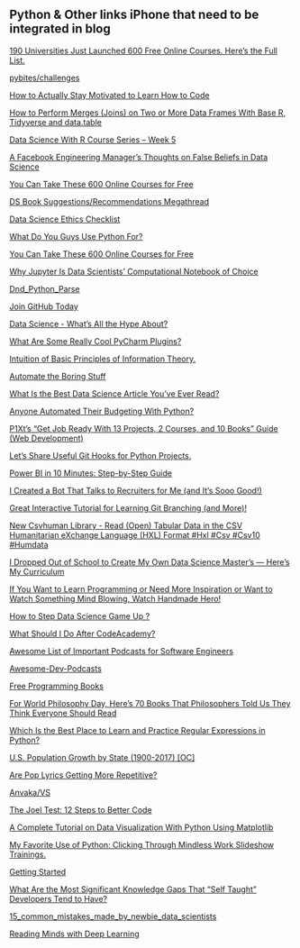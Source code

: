 ## Python & Other links iPhone that need to be integrated in blog


[190 Universities Just Launched 600 Free Online Courses. Here’s the Full List.](https://qz.com/1437623/600-free-online-courses-you-can-take-from-universities-worldwide/)


[pybites/challenges](https://github.com/pybites/challenges)


[How to Actually Stay Motivated to Learn How to Code](https://www.reddit.com/r/learnprogramming/comments/9rjhm0/how_to_actually_stay_motivated_to_learn_how_to/?st=JNQELUVH&sh=e6a59f6c)


[How to Perform Merges (Joins) on Two or More Data Frames With Base R, Tidyverse and data.table](https://www.r-bloggers.com/how-to-perform-merges-joins-on-two-or-more-data-frames-with-base-r-tidyverse-and-data-table/)


[Data Science With R Course Series – Week 5](https://www.r-bloggers.com/data-science-with-r-course-series-week-5/)


[A Facebook Engineering Manager’s Thoughts on False Beliefs in Data Science](https://www.reddit.com/r/datascience/comments/9s3ihw/a_facebook_engineering_managers_thoughts_on_false/?st=JNU9PZB1&sh=89a7edb9)


[You Can Take These 600 Online Courses for Free](https://lifehacker.com/you-can-take-these-600-online-courses-for-free-1830066444)


[DS Book Suggestions/Recommendations Megathread](https://www.reddit.com/r/datascience/comments/8jneyb/ds_book_suggestionsrecommendations_megathread/?st=JNV2LXSS&sh=238c7723)


[Data Science Ethics Checklist](https://www.reddit.com/r/datascience/comments/9shbqt/data_science_ethics_checklist/?st=JNV2O32Y&sh=6a780862)


[What Do You Guys Use Python For?](https://www.reddit.com/r/learnpython/comments/9soa3h/what_do_you_guys_use_python_for/?st=JNW6BCL7&sh=57f9b241)


[You Can Take These 600 Online Courses for Free](https://lifehacker.com/you-can-take-these-600-online-courses-for-free-1830066444)

[Why Jupyter Is Data Scientists’ Computational Notebook of Choice](https://www.reddit.com/r/datascience/comments/9swti0/why_jupyter_is_data_scientists_computational/?st=JNXEKWD9&sh=46677ad8)


[Dnd_Python_Parse](https://github.com/tomfoster70/dnd_python_parse)


[Join GitHub Today](https://github.com/benwebber/srd5)


[Data Science - What's All the Hype About?](https://www.reddit.com/r/datasciencenews/comments/9t1qfv/data_science_whats_all_the_hype_about/?st=JNY3MS5P&sh=026c2caa)


[What Are Some Really Cool PyCharm Plugins?](https://www.reddit.com/r/learnpython/comments/9t517l/what_are_some_really_cool_pycharm_plugins/?st=JNYPOE8I&sh=6b0e5ba8)


[Intuition of Basic Principles of Information Theory.](https://www.reddit.com/r/statistics/comments/9t7mj3/intuition_of_basic_principles_of_information/?st=JNYPQ6DX&sh=1ac0ba6e)


[Automate the Boring Stuff](https://www.reddit.com/r/learnpython/comments/9t9wkw/automate_the_boring_stuff/?st=JNYRG7Z8&sh=fc45f259)


[What Is the Best Data Science Article You've Ever Read?](https://www.reddit.com/r/datascience/comments/9us4hb/what_is_the_best_data_science_article_youve_ever/?st=JO6C4WGY&sh=8b372d5d)


[Anyone Automated Their Budgeting With Python?](https://www.reddit.com/r/learnpython/comments/9uo2go/anyone_automated_their_budgeting_with_python/?st=JO6C6PX3&sh=0623f019)


[P1Xt's "Get Job Ready With 13 Projects, 2 Courses, and 10 Books" Guide (Web Development)](https://www.reddit.com/r/learnprogramming/comments/9vasnq/p1xts_get_job_ready_with_13_projects_2_courses/?st=JO8YXXM3&sh=f6f4a338)


[Let's Share Useful Git Hooks for Python Projects.](https://www.reddit.com/r/Python/comments/9vabpi/lets_share_useful_git_hooks_for_python_projects/?st=JO8ZCQM3&sh=326ad817)


[Power BI in 10 Minutes: Step-by-Step Guide](https://www.reddit.com/r/visualization/comments/9va6kv/power_bi_in_10_minutes_stepbystep_guide/?st=JO8ZUP16&sh=5bf5b2a9)


[I Created a Bot That Talks to Recruiters for Me (and It's Sooo Good!)](https://www.reddit.com/r/programming/comments/9v7ulj/i_created_a_bot_that_talks_to_recruiters_for_me/?st=JO907DWD&sh=edf198fe)


[Great Interactive Tutorial for Learning Git Branching (and More)!](https://www.reddit.com/r/programming/comments/9vjazb/great_interactive_tutorial_for_learning_git/?st=JOAICYJK&sh=0aa7d7c9)


[New Csvhuman Library - Read (Open) Tabular Data in the CSV Humanitarian eXchange Language (HXL) Format #Hxl #Csv #Csv10 #Humdata](https://www.reddit.com/r/opendata/comments/9vsx20/new_csvhuman_library_read_open_tabular_data_in/?st=JOBR6OXQ&sh=6fab2981)


[I Dropped Out of School to Create My Own Data Science Master’s — Here’s My Curriculum](https://medium.com/@davidventuri/i-dropped-out-of-school-to-create-my-own-data-science-master-s-here-s-my-curriculum-1b400dcee412)


[If You Want to Learn Programming or Need More Inspiration or Want to Watch Something Mind Blowing, Watch Handmade Hero!](https://www.reddit.com/r/learnprogramming/comments/9w1qro/if_you_want_to_learn_programming_or_need_more/?st=JODDNEK5&sh=5cda41bd)


[How to Step Data Science Game Up ?](https://www.reddit.com/r/datascience/comments/9wd9qb/how_to_step_data_science_game_up/?st=JOERH2S8&sh=6d00e727)


[What Should I Do After CodeAcademy?](https://www.reddit.com/r/learnpython/comments/9wkeh7/what_should_i_do_after_codeacademy/?st=JOFPG9FJ&sh=7d514b4d)


[Awesome List of Important Podcasts for Software Engineers](https://github.com/rShetty/awesome-podcasts)


[Awesome-Dev-Podcasts](https://github.com/sw-yx/awesome-dev-podcasts)


[Free Programming Books](https://www.reddit.com/r/learnprogramming/comments/9x28gm/free_programming_books/?st=JOI5J087&sh=c8ae21ea)


[For World Philosophy Day, Here's 70 Books That Philosophers Told Us They Think Everyone Should Read](https://www.reddit.com/r/philosophy/comments/9xayxt/for_world_philosophy_day_heres_70_books_that/?st=JOIQVPAD&sh=d12b2cc1)


[Which Is the Best Place to Learn and Practice Regular Expressions in Python?](https://www.reddit.com/r/learnpython/comments/9xlj8f/which_is_the_best_place_to_learn_and_practice/?st=JOL0VTL1&sh=3351882b)


[U.S. Population Growth by State (1900-2017) [OC]](https://www.reddit.com/r/dataisbeautiful/comments/9yasnn/us_population_growth_by_state_19002017_oc/?st=JONNKCPI&sh=cfc4d0f1)


[Are Pop Lyrics Getting More Repetitive?](https://pudding.cool/2017/05/song-repetition/)


[Anvaka/VS](https://github.com/anvaka/vs)


[The Joel Test: 12 Steps to Better Code](https://www.joelonsoftware.com/2000/08/09/the-joel-test-12-steps-to-better-code/)


[A Complete Tutorial on Data Visualization With Python Using Matplotlib](https://www.reddit.com/r/Python/comments/a07icu/a_complete_tutorial_on_data_visualization_with/?st=JOX18EFK&sh=607ae2a8)


[My Favorite Use of Python: Clicking Through Mindless Work Slideshow Trainings.](https://www.reddit.com/r/learnpython/comments/a0xv80/my_favorite_use_of_python_clicking_through/?st=JP0HQ8G6&sh=0ac282ab)


[Getting Started](https://www.reddit.com/r/learnprogramming/wiki/faq)


[What Are the Most Significant Knowledge Gaps That "Self Taught" Developers Tend to Have?](https://www.reddit.com/r/learnprogramming/comments/a1jeoa/what_are_the_most_significant_knowledge_gaps_that/?st=JP324LKH&sh=34a3c52c)


[15_common_mistakes_made_by_newbie_data_scientists](https://www.reddit.com/r/datascience/comments/a1lnch/15_common_mistakes_made_by_newbie_data_scientists/?st=JP3BBJE7&sh=a9fa061e)


[Reading Minds with Deep Learning](https://www.reddit.com/r/MachinesLearn/comments/a1qret/reading_minds_with_deep_learning/?st=JP44BCS8&jsh=c169a90c)



